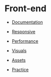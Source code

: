 = Front-end =

* [[dev/resources/documentation|Documentation]]

* [[dev/resources/responsive|Responsive]]

* [[dev/resources/performance|Performance]]

* [[dev/resources/visuals|Visuals]]

* [[dev/resources/assets|Assets]]

* [[dev/resources/practice|Practice]]
